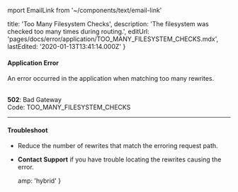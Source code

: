 mport EmailLink from '~/components/text/email-link'

  title: 'Too Many Filesystem Checks',
  description: 'The filesystem was checked too many times during routing.',
  editUrl: 'pages/docs/error/application/TOO_MANY_FILESYSTEM_CHECKS.mdx',
  lastEdited: '2020-01-13T13:41:14.000Z'
}
#### Application Error

An error occurred in the application when matching too many rewrites.

<br />
<Note label={false}>
  <b>502</b>: Bad Gateway
  <br />
  Code: <InlineCode>TOO_MANY_FILESYSTEM_CHECKS</InlineCode>
</Note>

---

#### Troubleshoot

- Reduce the number of rewrites that match the erroring request path.
- **<EmailLink type="support">Contact Support</EmailLink>** if you have trouble locating the rewrites causing the error.


  amp: 'hybrid'
}
